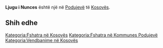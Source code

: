 {{Fshat në 
 | Emri                = Ljugu i Nunces
 | EmriAlt                = 
 | NAME_SHORT_FORM=      
 | NAME_GENERIC=      Ljugu
 | NAME_SORT_NAME_RO=      LJUGUINUNCES
 | FULL_NAME_RO = Ljugu i Nunces
 | FULL_NAME_ND_RO=Ljugu i Nunces
 | SORT_NAME_RG=NUNCES LJUGUI
 | FULL_NAME_RG=Nunces, Ljugu i
 | FULL_NAME_ND_RG=Nunces, Ljugu i
 | SRP_NAME_SHORT_FORM=      
 | SRP_NAME_GENERIC=      
 | SRP_NAME_SORT_NAME_RO=      
 | SRP_FULL_NAME_RO = 
 | SRP_FULL_NAME_ND_RO=
 | SRP_SORT_NAME_RG=
 | SRP_FULL_NAME_RG=
 | SRP_FULL_NAME_ND_RG=
 | Emri (Rasa dhanore) = 
 | Figura              = 
 | Shteti              = Kosovo
 | Komuna              = Podujevë
 | Kodi postar         = 
 | Sipërfaqja          = 

 | Popullsia           = 

 | Regj. i popullsisë  = 
 | Dend. e popullsisë  = 
 | Faqja zyrtare       = 
 <!--- Koordinatat ----> 
 | Gjerësia            = 42.824504
 | Gjatësia            = 21.135372
 | Lartësia            = 
}}
'''Ljugu i Nunces''' është një [[]] në [[Podujevë]] të [[Kosovës]].

<!-- == Gjeografia == -->
<!-- == Historia == -->
<!-- == Demografia == -->
== Shih edhe ==
{{Komuna Podujevë}}
{{Kosovo-Administrata-Cung}}

[[Kategoria:Fshatra në Kosovës]]
[[Kategoria:Fshatra në Kommunes Podujevë]]
[[Kategoria:Vendbanime në Kosovës]]